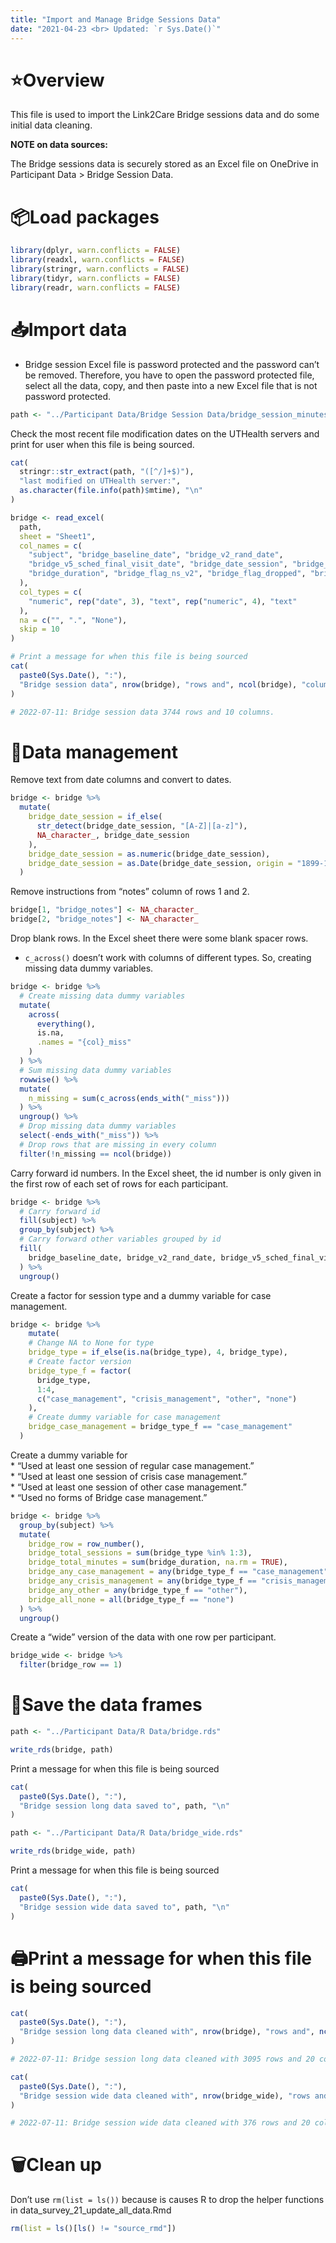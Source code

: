 ```yaml
---
title: "Import and Manage Bridge Sessions Data"
date: "2021-04-23 <br> Updated: `r Sys.Date()`"
---
```


# ⭐️Overview

This file is used to import the Link2Care Bridge sessions data and do some initial data cleaning. 

**NOTE on data sources:**

The Bridge sessions data is securely stored as an Excel file on OneDrive in Participant Data > Bridge Session Data.


# 📦Load packages

```r
library(dplyr, warn.conflicts = FALSE)
library(readxl, warn.conflicts = FALSE)
library(stringr, warn.conflicts = FALSE)
library(tidyr, warn.conflicts = FALSE)
library(readr, warn.conflicts = FALSE)
```


# 📥Import data 

* Bridge session Excel file is password protected and the password can't be removed. Therefore, you have to open the password protected file, select all the data, copy, and then paste into a new Excel file that is not password protected.   

```r
path <- "../Participant Data/Bridge Session Data/bridge_session_minutes.xlsx"
```

Check the most recent file modification dates on the UTHealth servers and print for user when this file is being sourced.

```r
cat(
  stringr::str_extract(path, "([^/]+$)"),
  "last modified on UTHealth server:",
  as.character(file.info(path)$mtime), "\n"
)
```

```r
bridge <- read_excel(
  path,
  sheet = "Sheet1",
  col_names = c(
    "subject", "bridge_baseline_date", "bridge_v2_rand_date", 
    "bridge_v5_sched_final_visit_date", "bridge_date_session", "bridge_type", 
    "bridge_duration", "bridge_flag_ns_v2", "bridge_flag_dropped", "bridge_notes"
  ),
  col_types = c(
    "numeric", rep("date", 3), "text", rep("numeric", 4), "text"
  ),
  na = c("", ".", "None"),
  skip = 10
)

# Print a message for when this file is being sourced
cat(
  paste0(Sys.Date(), ":"),
  "Bridge session data", nrow(bridge), "rows and", ncol(bridge), "columns.\n"
)

# 2022-07-11: Bridge session data 3744 rows and 10 columns.
```


# 🚧Data management

Remove text from date columns and convert to dates.

```r
bridge <- bridge %>%
  mutate(
    bridge_date_session = if_else(
      str_detect(bridge_date_session, "[A-Z]|[a-z]"), 
      NA_character_, bridge_date_session
    ),
    bridge_date_session = as.numeric(bridge_date_session),
    bridge_date_session = as.Date(bridge_date_session, origin = "1899-12-30")
  )
```

Remove instructions from "notes" column of rows 1 and 2.

```r
bridge[1, "bridge_notes"] <- NA_character_
bridge[2, "bridge_notes"] <- NA_character_
```

Drop blank rows. In the Excel sheet there were some blank spacer rows.

* `c_across()` doesn't work with columns of different types. So, creating missing data dummy variables.

```r
bridge <- bridge %>%
  # Create missing data dummy variables
  mutate(
    across(
      everything(),
      is.na,
      .names = "{col}_miss"
    )
  ) %>% 
  # Sum missing data dummy variables
  rowwise() %>% 
  mutate(
    n_missing = sum(c_across(ends_with("_miss")))
  ) %>% 
  ungroup() %>% 
  # Drop missing data dummy variables
  select(-ends_with("_miss")) %>% 
  # Drop rows that are missing in every column
  filter(!n_missing == ncol(bridge))
```

Carry forward id numbers. In the Excel sheet, the id number is only given in the first row of each set of rows for each participant.

```r
bridge <- bridge %>%
  # Carry forward id
  fill(subject) %>% 
  group_by(subject) %>% 
  # Carry forward other variables grouped by id
  fill(
    bridge_baseline_date, bridge_v2_rand_date, bridge_v5_sched_final_visit_date
  ) %>% 
  ungroup()
```

Create a factor for session type and a dummy variable for case management.

```r
bridge <- bridge %>%
    mutate(
    # Change NA to None for type
    bridge_type = if_else(is.na(bridge_type), 4, bridge_type),
    # Create factor version
    bridge_type_f = factor(
      bridge_type,
      1:4,
      c("case_management", "crisis_management", "other", "none")
    ),
    # Create dummy variable for case management
    bridge_case_management = bridge_type_f == "case_management"
  )
```

Create a dummy variable for    
* "Used at least one session of regular case management."    
* "Used at least one session of crisis case management."    
* "Used at least one session of other case management."    
* "Used no forms of Bridge case management."    

```r
bridge <- bridge %>%
  group_by(subject) %>% 
  mutate(
    bridge_row = row_number(),
    bridge_total_sessions = sum(bridge_type %in% 1:3),
    bridge_total_minutes = sum(bridge_duration, na.rm = TRUE),
    bridge_any_case_management = any(bridge_type_f == "case_management"),
    bridge_any_crisis_management = any(bridge_type_f == "crisis_management"),
    bridge_any_other = any(bridge_type_f == "other"),
    bridge_all_none = all(bridge_type_f == "none")
  ) %>% 
  ungroup()
```

Create a "wide" version of the data with one row per participant.

```r
bridge_wide <- bridge %>% 
  filter(bridge_row == 1)
```


# 💾Save the data frames

```r
path <- "../Participant Data/R Data/bridge.rds"
```

```r
write_rds(bridge, path)
```

Print a message for when this file is being sourced

```r
cat(
  paste0(Sys.Date(), ":"),
  "Bridge session long data saved to", path, "\n"
)
```

```r
path <- "../Participant Data/R Data/bridge_wide.rds"
```

```r
write_rds(bridge_wide, path)
```

Print a message for when this file is being sourced

```r
cat(
  paste0(Sys.Date(), ":"),
  "Bridge session wide data saved to", path, "\n"
)
```


# 🖨Print a message for when this file is being sourced

```r
cat(
  paste0(Sys.Date(), ":"),
  "Bridge session long data cleaned with", nrow(bridge), "rows and", ncol(bridge), "columns.\n"
)

# 2022-07-11: Bridge session long data cleaned with 3095 rows and 20 columns.
```

```r
cat(
  paste0(Sys.Date(), ":"),
  "Bridge session wide data cleaned with", nrow(bridge_wide), "rows and", ncol(bridge_wide), "columns.\n"
)

# 2022-07-11: Bridge session wide data cleaned with 376 rows and 20 columns.
```


# 🗑Clean up

Don't use `rm(list = ls())` because is causes R to drop the helper functions in data_survey_21_update_all_data.Rmd

```r
rm(list = ls()[ls() != "source_rmd"])
```
